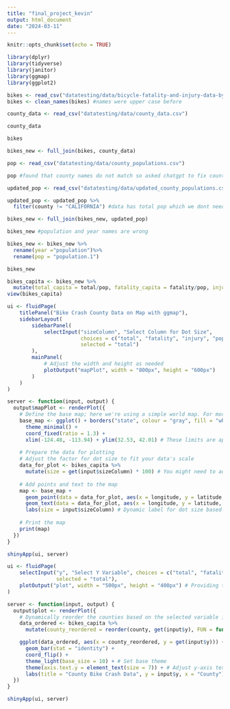 ```yaml
---
title: "final_project_kevin"
output: html_document
date: "2024-03-11"
---
```


```r
knitr::opts_chunk$set(echo = TRUE)
```

```r
library(dplyr)
library(tidyverse)
library(janitor)
library(ggmap)
library(ggplot2)
```

```r
bikes <- read_csv("datatesting/data/bicycle-fatality-and-injury-data-by-county.csv")
bikes <- clean_names(bikes) #names were upper case before
```

```r
county_data <- read_csv("datatesting/data/county_data.csv")
```
```r
county_data
```
```r
bikes
```

```r
bikes_new <- full_join(bikes, county_data)
```
```r
pop <- read_csv("datatesting/data/county_populations.csv")
```
```r
pop #found that county names do not match so asked chatgpt to fix county names
```

```r
updated_pop <- read_csv("datatesting/data/updated_county_populations.csv")
```
```r
updated_pop <- updated_pop %>%
  filter(county != "CALIFORNIA") #data has total pop which we dont need
```

```r
bikes_new <- full_join(bikes_new, updated_pop)
```
```r
bikes_new #population and year names are wrong
```

```r
bikes_new <- bikes_new %>%
  rename(year ="population")%>%
  rename(pop = "population.1")
```

```r
bikes_new
```

```r
bikes_capita <- bikes_new %>%
  mutate(total_capita = total/pop, fatality_capita = fatality/pop, injury_capita = injury/pop) #capita counts
view(bikes_capita)
```


```r
ui <- fluidPage(
    titlePanel("Bike Crash County Data on Map with ggmap"),
    sidebarLayout(
        sidebarPanel(
            selectInput("sizeColumn", "Select Column for Dot Size", 
                        choices = c("total", "fatality", "injury", "pop", "total_capita", "fatality_capita", "injury_capita"),
                        selected = "total")
        ),
        mainPanel(
            # Adjust the width and height as needed
            plotOutput("mapPlot", width = "800px", height = "600px")
        )
    )
)

server <- function(input, output) {
  output$mapPlot <- renderPlot({
    # Define the base map; here we're using a simple world map. For more detailed maps, you would use get_map().
    base_map <- ggplot() + borders("state", colour = "gray", fill = "white") +
      theme_minimal() +
      coord_fixed(ratio = 1.3) +
      xlim(-124.48, -113.94) + ylim(32.53, 42.01) # These limits are approximate for California
    
    # Prepare the data for plotting
    # Adjust the factor for dot size to fit your data's scale
    data_for_plot <- bikes_capita %>%
      mutate(size = get(input$sizeColumn) * 100) # You might need to adjust this scaling factor
    
    # Add points and text to the map
    map <- base_map +
      geom_point(data = data_for_plot, aes(x = longitude, y = latitude, size = size), alpha = 0.5) +
      geom_text(data = data_for_plot, aes(x = longitude, y = latitude, label = county), vjust = -1, size = 1.75) +
      labs(size = input$sizeColumn) # Dynamic label for dot size based on selection
    
    # Print the map
    print(map)
  })
}

shinyApp(ui, server)
```

```r
ui <- fluidPage(
    selectInput("y", "Select Y Variable", choices = c("total", "fatality", "injury", "pop", "total_capita", "fatality_capita", "injury_capita"), 
                selected = "total"),
    plotOutput("plot", width = "500px", height = "400px") # Providing the size/aspect of the visual
)

server <- function(input, output) {
  output$plot <- renderPlot({
    # Dynamically reorder the counties based on the selected variable in descending order
    data_ordered <- bikes_capita %>%
      mutate(county_reordered = reorder(county, get(input$y), FUN = function(x)-mean(x))) # Use -mean(x) for descending order

    ggplot(data_ordered, aes(x = county_reordered, y = get(input$y))) + 
      geom_bar(stat = "identity") + 
      coord_flip() +
      theme_light(base_size = 10) + # Set base theme
      theme(axis.text.y = element_text(size = 7)) + # Adjust y-axis text size appropriately
      labs(title = "County Bike Crash Data", y = input$y, x = "County") # Add plot and axis titles
  })
}

shinyApp(ui, server)

```

